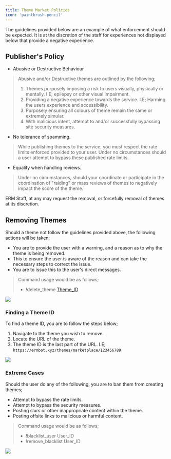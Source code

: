 ```yaml
---
title: Theme Market Policies
icon: 'paintbrush-pencil'
---
```

<Tip>The guidelines provided below are an example of what enforcement should be expected. It is at the discretion of the staff for experiences not displayed below that provide a negative experience.</Tip>

## Publisher's Policy
- Abusive or Destructive Behaviour
> Abusive and/or Destructive themes are outlined by the following;
> 1. Themes purposely imposing a risk to users visually, physically or mentally. I.E; epilepsy or other visual impairment.
> 2. Providing a negative experience towards the service. I.E; Harming the users experience and accessibility.
> 3. Purposely ensuring all colours of theme remain the same or extremely simular.
> 4. With malicious intent, attempt to and/or successfully bypassing site security measures.
-  No tolerance of spamming.
> While publishing themes to the service, you must respect the rate limits enforced provided to your user. Under no circumstances should a user attempt to bypass these published rate limits.
- Equality when handling reviews.
> Under no circumstances, should your coordinate or participate in the coordination of "raiding" or mass reviews of themes to negatively impact the score of the theme.`

<Warning>
ERM Staff, at any may request the removal, or forcefully removal of themes at its discretion.
</Warning>

## Removing Themes

Should a theme not follow the guidelines provided above, the following actions will be taken;
- You are to provide the user with a warning, and a reason as to why the theme is being removed.
- This to ensure the user is aware of the reason and can take the necessary steps to correct the issue.
- You are to issue this to the user's direct messages.
> Command usage would be as follows;
> - !delete_theme [Theme_ID](#finding-a-theme-id)
<Frame><img src="../images/staff/themesMarket/themeDeletion.jpg" /></Frame>


### Finding a Theme ID
To find a theme ID, you are to follow the steps below;
1. Navigate to the theme you wish to remove.
2. Locate the URL of the theme.
3. The theme ID is the last part of the URL. I.E; `https://ermbot.xyz/themes/marketplace/123456789`
<Frame><img src="../images/staff/themesMarket/themeFindID.png" /></Frame>

### Extreme Cases
Should the user do any of the following, you are to ban them from creating themes;
- Attempt to bypass the rate limits.
- Attempt to bypass the security measures.
- Posting slurs or other inappropriate content within the theme.
- Posting offsite links to malicious or harmful content.
> Command usage would be as follows;
> - !blacklist_user User_ID
> - !remove_blacklist User_ID
<Frame><img src="../images/staff/themesMarket/themeBlacklist.jpg" /></Frame>

